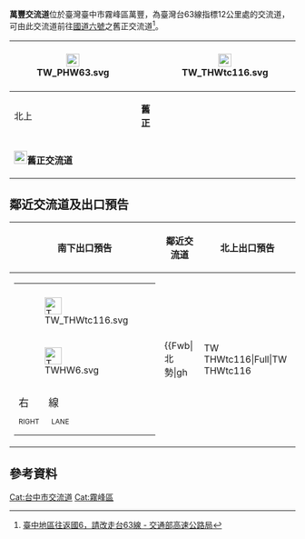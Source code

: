 {{Infobox Taiwan Highway IC
| name = 萬豐交流道
| name_en = Wanfeng Interchange
| rd_type = PH
| rd_number = 63
| exit = 12
| exit_name = 萬豐
| location = [[臺灣|臺灣]][[臺中市|臺中市]][[霧峰區|霧峰區]][[萬斗六|萬豐]]
| connect = {{Jct|country=TWN|TRTC|116}}<br>[[中投東、西路|中投東路、中投西路]]（平面側車道）
| goto = [[File:TWHW6.svg|20px]][[舊正交流道|舊正交流道]]<br>霧峰區萬豐、舊正
| class = 簡易鑽石型
| time = 1998年1月1日
}}
'''萬豐交流道'''位於臺灣臺中市霧峰區萬豐，為臺灣台63線指標12公里處的交流道，可由此交流道前往[[水沙連高速公路|國道六號]]之舊正交流道<ref>[https://www.freeway.gov.tw/Publish.aspx?cnid=195&p=16798 臺中地區往返國6，請改走台63線 - 交通部高速公路局]</ref>。
{|class="wikitable" style="text-align:center"
! rowspan="3" | [[File:TW_PHW63.svg|23px]]
| rowspan="3" | {{Taiwan Highway Exit|萬豐}}
| rowspan="2" style="width:0" | [[File:TW_THWtc116.svg|x23px]] 
| 南下
| '''萬豐'''
|-
| 北上
| '''舊正'''
|-
| colspan="3" | [[File:TWHW6.svg|23px]]'''舊正交流道'''
|}

== 鄰近交流道及出口預告 ==
{|class="toccolours" border="1" cellpadding="4" style="margin:0 auto; border-collapse:collapse; text-align:center; white-space:nowrap"
! 南下出口預告 !! 鄰近交流道 !! 北上出口預告
|-
|
{|style="width:175px; background-color:#007F00; text-align:center; color:#FFF; font-weight:bold"
|
|-
| <div style="margin-left:6px">[[File:TW_THWtc116.svg|30px]]</div>
| style="width:135px; line-height:21px; font-size:24px; word-spacing:12px" | 萬 豐<div style="font-size:15px">Wanfeng</div>
|-
| <div style="margin-left:6px">[[File:TWHW6.svg|30px]]</div>
| style="width:135px; line-height:21px; font-size:24px" | 舊正交流道<div style="font-size:15px">FREEWAY</div>
|-
| colspan="2" | <div style="line-height:15px; font-size:18px; word-spacing:30px">右 線<div style="font-size:12px; word-spacing:18px">RIGHT LANE</div></div>
|}
|
{{Start expwy box|[[台灣省道|台灣省道]]}}
{{S-expwy IC|[[丁台交流道|丁台交流道]]|往　[[中投交流道|中投交流道]]}}
{{S-line|{{Jct|country=TWN|PH|63}}|12k|#003876}}
{{S-expwy IC|[[草屯一交流道|草屯一交流道]]|往　[[草屯二交流道|草屯二交流道]]}}
{{Illus}}
{{Fwu|ph|[[大里區|大里]]}}
{{Fwi4|Full|10|丁台}}
{{Fwh|phs}}
{{Fwm|TW PHW63}}
{{Fwh3|phs|12|萬豐}}
{{Fwb|北勢|gh||TW THWtc116|Full|TW THWtc116||gh|[[萬斗六|萬豐]]、舊正}}
{{Fwh|phs}}
{{Fwm|TW PHW63}}
{{Fwh|phs}}
{{Fwi4|hu|14|草屯一}}
{{Fwd|ph|[[南投市|南投]]}}
{{Fwed}}
|
{|style="width:175px; background-color:#007F00; text-align:center; color:#FFF; font-weight:bold"
|
|-
| <div style="margin-left:6px">[[File:TW_THWtc116.svg|30px]]</div>
| style="width:135px; line-height:21px; font-size:24px; word-spacing:12px" | 舊 正<div style="font-size:15px">Jiuzheng</div>
|-
| <div style="margin-left:6px">[[File:TWHW6.svg|30px]]</div>
| style="width:135px; line-height:21px; font-size:24px" | 舊正交流道<div style="font-size:15px">FREEWAY</div>
|-
| colspan="2" | <div style="line-height:15px; font-size:18px; word-spacing:30px">右 線<div style="font-size:12px; word-spacing:18px">RIGHT LANE</div></div>
|}
|}

== 參考資料 ==
{{Reflist}}

{{台63線}}
{{TW-road-stub}}

[[Cat:台中市交流道|Cat:台中市交流道]]
[[Cat:霧峰區|Cat:霧峰區]]